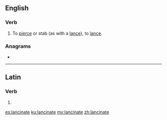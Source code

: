 ==English==

===Verb===
{{en-verb|lancinates|lancinating|lancinated|lancinated}}

# To [[pierce]] or stab (as with a [[lance]]), to [[lance]].

===Anagrams===
* {{l|en|cantilena}}

----

==Latin==

===Verb===
{{la-verb-form|lancināte}}

# {{inflection of|lancinō||2|p|pres|actv|impr|lang=la}}

[[es:lancinate]]
[[ku:lancinate]]
[[my:lancinate]]
[[zh:lancinate]]